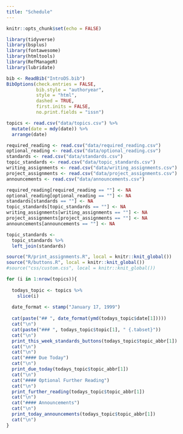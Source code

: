 ```yaml
---
title: "Schedule"
---
```


```r
knitr::opts_chunk$set(echo = FALSE)
```

```r
library(tidyverse)
library(bsplus)
library(fontawesome)
library(htmltools)
library(RefManageR)
library(lubridate)

bib <- ReadBib("IntroDS.bib")
BibOptions(check.entries = FALSE, 
           bib.style = "authoryear", 
           style = "html",
           dashed = TRUE,
           first.inits = FALSE, 
           no.print.fields = "issn")

topics <- read.csv("data/topics.csv") %>%
  mutate(date = mdy(date)) %>%
  arrange(date)

required_reading <- read.csv("data/required_reading.csv")
optional_reading <- read.csv("data/optional_reading.csv")
standards <- read.csv("data/standards.csv")
topic_standards <- read.csv("data/topic_standards.csv")
writing_assignments <- read.csv("data/writing_assignments.csv")
project_assignments <- read.csv("data/project_assignments.csv")
announcements <- read.csv("data/announcements.csv")

required_reading[required_reading == ""] <- NA
optional_reading[optional_reading == ""] <- NA
standards[standards == ""] <- NA
topic_standards[topic_standards == ""] <- NA
writing_assignments[writing_assignments == ""] <- NA
project_assignments[project_assignments == ""] <- NA
announcements[announcements == ""] <- NA

topic_standards <- 
  topic_standards %>%
  left_join(standards)
```

```r
source("R/print_assignments.R", local = knitr::knit_global())
source("R/buttons.R", local = knitr::knit_global())
#source("css/custom.css", local = knitr::knit_global())
```

```r
for (i in 1:nrow(topics)){
  
  todays_topic <- topics %>%
    slice(i)
  
  date_format <- stamp("January 17, 1999")
  
  cat(paste("## ", date_format(ymd(todays_topic$date[1]))))
  cat("\n")
  cat(paste("### ", todays_topic$topic[1], " {.tabset}"))
  cat("\n")
  print_this_week_standards_buttons(todays_topic$topic_abbr[1])
  cat("\n")
  cat("\n")
  cat("#### Due Today")
  cat("\n")
  print_due_today(todays_topic$topic_abbr[1])
  cat("\n")
  cat("#### Optional Further Reading")
  cat("\n")
  print_further_reading(todays_topic$topic_abbr[1])
  cat("\n")
  cat("#### Announcements")
  cat("\n")
  print_today_announcements(todays_topic$topic_abbr[1])
  cat("\n")
}
```


